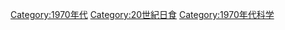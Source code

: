 [[Category:1970年代|Category:1970年代]]
[[Category:20世紀日食|Category:20世紀日食]]
[[Category:1970年代科学‎|Category:1970年代科学‎]]